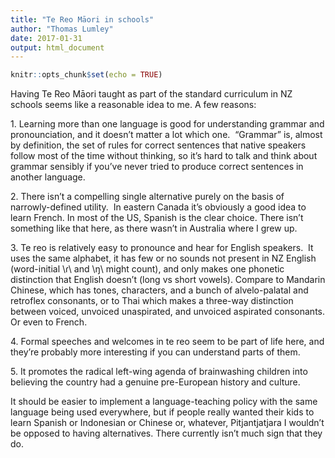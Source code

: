 ```yaml
---
title: "Te Reo Māori in schools"
author: "Thomas Lumley"
date: 2017-01-31
output: html_document
---
```


```r
knitr::opts_chunk$set(echo = TRUE)
```

Having Te Reo Māori taught as part of the standard curriculum in NZ schools seems like a reasonable idea to me. A few reasons:

1\. Learning more than one language is good for understanding grammar and pronounciation, and it doesn’t matter a lot which one.  “Grammar” is, almost by definition, the set of rules for correct sentences that native speakers follow most of the time without thinking, so it’s hard to talk and think about grammar sensibly if you’ve never tried to produce correct sentences in another language.

2\. There isn’t a compelling single alternative purely on the basis of narrowly-defined utility.  In eastern Canada it’s obviously a good idea to learn French. In most of the US, Spanish is the clear choice. There isn’t something like that here, as there wasn’t in Australia where I grew up.

3\. Te reo is relatively easy to pronounce and hear for English speakers.  It uses the same alphabet, it has few or no sounds not present in NZ English (word-initial \\ɾ\\ and \\ŋ\\ might count), and only makes one phonetic distinction that English doesn’t (long vs short vowels). Compare to Mandarin Chinese, which has tones, characters, and a bunch of alvelo-palatal and retroflex consonants, or to Thai which makes a three-way distinction between voiced, unvoiced unaspirated, and unvoiced aspirated consonants. Or even to French.

4\. Formal speeches and welcomes in te reo seem to be part of life here, and they’re probably more interesting if you can understand parts of them.

5\. It promotes the radical left-wing agenda of brainwashing children into believing the country had a genuine pre-European history and culture.

It should be easier to implement a language-teaching policy with the same language being used everywhere, but if people really wanted their kids to learn Spanish or Indonesian or Chinese or, whatever, Pitjantjatjara I wouldn’t be opposed to having alternatives. There currently isn’t much sign that they do.
